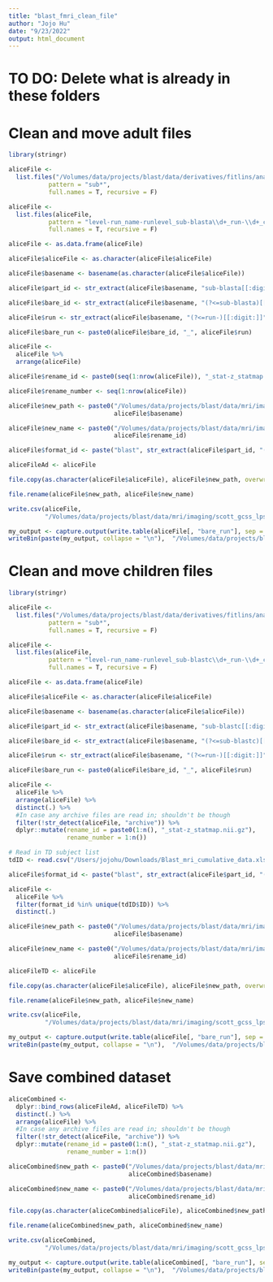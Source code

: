 ```yaml
---
title: "blast_fmri_clean_file"
author: "Jojo Hu"
date: "9/23/2022"
output: html_document
---
```


# TO DO: Delete what is already in these folders

# Clean and move adult files
```r
library(stringr)

aliceFile <-
  list.files("/Volumes/data/projects/blast/data/derivatives/fitlins/analyzed/fitlins_alice", 
           pattern = "sub*", 
           full.names = T, recursive = F)

aliceFile <-
  list.files(aliceFile,
           pattern = "level-run_name-runlevel_sub-blasta\\d+_run-\\d+_contrast-intactGtDegraded_stat-z_statmap.nii", 
           full.names = T, recursive = F)

aliceFile <- as.data.frame(aliceFile)

aliceFile$aliceFile <- as.character(aliceFile$aliceFile)

aliceFile$basename <- basename(as.character(aliceFile$aliceFile))

aliceFile$part_id <- str_extract(aliceFile$basename, "sub-blasta[[:digit:]]+")

aliceFile$bare_id <- str_extract(aliceFile$basename, "(?<=sub-blasta)[[:digit:]]+")

aliceFile$run <- str_extract(aliceFile$basename, "(?<=run-)[[:digit:]]")

aliceFile$bare_run <- paste0(aliceFile$bare_id, "_", aliceFile$run)

aliceFile <- 
  aliceFile %>%
  arrange(aliceFile)

aliceFile$rename_id <- paste0(seq(1:nrow(aliceFile)), "_stat-z_statmap.nii.gz")

aliceFile$rename_number <- seq(1:nrow(aliceFile))

aliceFile$new_path <- paste0("/Volumes/data/projects/blast/data/mri/imaging/scott_gcss_lpsa/data/langloc_fitlins/adult/",
                             aliceFile$basename)

aliceFile$new_name <- paste0("/Volumes/data/projects/blast/data/mri/imaging/scott_gcss_lpsa/data/langloc_fitlins/adult/",
                             aliceFile$rename_id)

aliceFile$format_id <- paste("blast", str_extract(aliceFile$part_id, "(?<=blast)\\S{1}"), str_extract(aliceFile$part_id, "(?<=blasta)\\S+"), sep = "_")

aliceFileAd <- aliceFile

file.copy(as.character(aliceFile$aliceFile), aliceFile$new_path, overwrite = T)

file.rename(aliceFile$new_path, aliceFile$new_name)

write.csv(aliceFile, 
          "/Volumes/data/projects/blast/data/mri/imaging/scott_gcss_lpsa/data/langloc_fitlins/renamed_id_adult.csv", row.names = F)

my_output <- capture.output(write.table(aliceFile[, "bare_run"], sep = " ", col.names = F, row.names = F, quote = F, eol = "\n"))
writeBin(paste(my_output, collapse = "\n"),  "/Volumes/data/projects/blast/data/mri/imaging/scott_gcss_lpsa/data/langloc_fitlins/langloc_adult.txt")
```


# Clean and move children files
```r
library(stringr)

aliceFile <-
  list.files("/Volumes/data/projects/blast/data/derivatives/fitlins/analyzed/fitlins_alice", 
           pattern = "sub*", 
           full.names = T, recursive = F)

aliceFile <-
  list.files(aliceFile,
           pattern = "level-run_name-runlevel_sub-blastc\\d+_run-\\d+_contrast-intactGtDegraded_stat-z_statmap.nii", 
           full.names = T, recursive = F)

aliceFile <- as.data.frame(aliceFile)

aliceFile$aliceFile <- as.character(aliceFile$aliceFile)

aliceFile$basename <- basename(as.character(aliceFile$aliceFile))

aliceFile$part_id <- str_extract(aliceFile$basename, "sub-blastc[[:digit:]]+")

aliceFile$bare_id <- str_extract(aliceFile$basename, "(?<=sub-blastc)[[:digit:]]+")

aliceFile$run <- str_extract(aliceFile$basename, "(?<=run-)[[:digit:]]")

aliceFile$bare_run <- paste0(aliceFile$bare_id, "_", aliceFile$run)

aliceFile <- 
  aliceFile %>%
  arrange(aliceFile) %>%
  distinct(.) %>%
  #In case any archive files are read in; shouldn't be though
  filter(!str_detect(aliceFile, "archive")) %>%
  dplyr::mutate(rename_id = paste0(1:n(), "_stat-z_statmap.nii.gz"),
                rename_number = 1:n())

# Read in TD subject list
tdID <- read.csv("/Users/jojohu/Downloads/Blast_mri_cumulative_data.xlsx - TD.csv")

aliceFile$format_id <- paste("blast", str_extract(aliceFile$part_id, "(?<=blast)\\S{1}"), str_extract(aliceFile$part_id, "(?<=blastc)\\S+"), sep = "_")

aliceFile <- 
  aliceFile %>%
  filter(format_id %in% unique(tdID$ID)) %>%
  distinct(.)

aliceFile$new_path <- paste0("/Volumes/data/projects/blast/data/mri/imaging/scott_gcss_lpsa/data/langloc_fitlins/child/td/",
                             aliceFile$basename)

aliceFile$new_name <- paste0("/Volumes/data/projects/blast/data/mri/imaging/scott_gcss_lpsa/data/langloc_fitlins/child/td/",
                             aliceFile$rename_id)

aliceFileTD <- aliceFile

file.copy(as.character(aliceFile$aliceFile), aliceFile$new_path, overwrite = T)

file.rename(aliceFile$new_path, aliceFile$new_name)

write.csv(aliceFile, 
          "/Volumes/data/projects/blast/data/mri/imaging/scott_gcss_lpsa/data/langloc_fitlins/renamed_id_child.csv", row.names = F)

my_output <- capture.output(write.table(aliceFile[, "bare_run"], sep = " ", col.names = F, row.names = F, quote = F, eol = "\n"))
writeBin(paste(my_output, collapse = "\n"),  "/Volumes/data/projects/blast/data/mri/imaging/scott_gcss_lpsa/data/langloc_fitlins/langloc_child.txt")
```

# Save combined dataset
```r
aliceCombined <-
  dplyr::bind_rows(aliceFileAd, aliceFileTD) %>%
  distinct(.) %>%
  arrange(aliceFile) %>%
  #In case any archive files are read in; shouldn't be though
  filter(!str_detect(aliceFile, "archive")) %>%
  dplyr::mutate(rename_id = paste0(1:n(), "_stat-z_statmap.nii.gz"),
                rename_number = 1:n())

aliceCombined$new_path <- paste0("/Volumes/data/projects/blast/data/mri/imaging/scott_gcss_lpsa/data/langloc_fitlins/combined/td_adult/", 
                                 aliceCombined$basename)

aliceCombined$new_name <- paste0("/Volumes/data/projects/blast/data/mri/imaging/scott_gcss_lpsa/data/langloc_fitlins/combined/td_adult/",  
                                 aliceCombined$rename_id)

file.copy(as.character(aliceCombined$aliceFile), aliceCombined$new_path, overwrite = F)

```






```r
file.rename(aliceCombined$new_path, aliceCombined$new_name)

write.csv(aliceCombined, 
          "/Volumes/data/projects/blast/data/mri/imaging/scott_gcss_lpsa/data/langloc_fitlins/renamed_id_combined.csv", row.names = F)

my_output <- capture.output(write.table(aliceCombined[, "bare_run"], sep = " ", col.names = F, row.names = F, quote = F, eol = "\n"))
writeBin(paste(my_output, collapse = "\n"),  "/Volumes/data/projects/blast/data/mri/imaging/scott_gcss_lpsa/data/langloc_fitlins/langloc_combined.txt")
```









